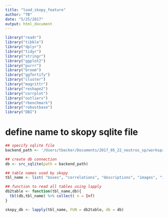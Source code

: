 ```yaml
---
title: "load_skopy_feature"
author: "TB"
date: "5/25/2017"
output: html_document
---
```

 
 
```r
library("readr")
library("tibble")
library("dplyr")
library("tidyr")
library("stringr")
library("ggplot2")
library("purrr")
library("broom")
library("ggfortify")
library("cluster")
library("magrittr")
library("reshape2")
library("corrplot")
library("outliers")
library("rbenchmark")
library("robustbase")
library("DBI")
```

# define name to skopy sqlite file 

```r

## specify sqlite file 
backend_path <- '/Users/tbecker/Documents/2017_05_22_neutros_sp/workspace/analysis/2014_07_08/label/measurements.sqlite'

## create db connection 
db <- src_sqlite(path = backend_path)

## table names used by skopy
tbl_name <- list( "boxes", "correlations", "descriptions", "images", "instances", "intensities", "moments", "shapes")

## function to read all tables using lapply
db2table <- function(tbl_name,db){
  tbl(db,tbl_name) %>% collect( n = Inf)
}

skopy_db <- lapply(tbl_name, FUN = db2table, db = db) 





```
